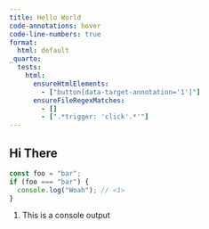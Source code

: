 ```yaml
---
title: Hello World
code-annotations: hover
code-line-numbers: true
format:
  html: default
_quarto:
  tests: 
    html:
      ensureHtmlElements:
        - ["button[data-target-annotation='1']"]
      ensureFileRegexMatches:
        - []
        - [".*trigger: 'click'.*'"]
---
```


## Hi There

```typescript
const foo = "bar";
if (foo === "bar") {
  console.log("Woah"); // <1>
}
```

1. This is a console output